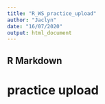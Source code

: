 ```yaml
---
title: "R_WS_practice_upload"
author: "Jaclyn"
date: "16/07/2020"
output: html_document
---
```


## R Markdown

# practice upload